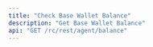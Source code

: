 ---
title: "Check Base Wallet Balance"
description: "Get Base Wallet Balance"
api: "GET /rc/rest/agent/balance"
---
